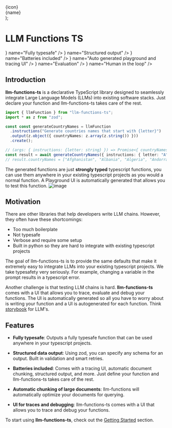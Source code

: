 
  <div className="flex items-center space-x-4">
    <div className="w-6 h-6">{icon}</div>
    <div>
      <div className="my-0 font-medium">{name}</div>
    </div>
  </div>
);

# LLM Functions TS

<div className="grid grid-cols-2 gap-6 my-12 sm:grid-cols-3 ">
  <Feature
    icon={<ShieldCheckIcon className="w-6 h-6" />}
    name="Fully typesafe"
  />
  <Feature
    icon={<DocumentTextIcon className="w-6 h-6" />}
    name="Structured output"
  />
  <Feature
    icon={<Battery100Icon className="w-6 h-6" />}
    name="Batteries included"
  />
  <Feature
    icon={<CodeBracketIcon className="w-6 h-6" />}
    name="Auto generated playground and tracing UI"
  />
  <Feature icon={<BoltIcon className="w-6 h-6" />} name="Evaluation" />
  <Feature icon={<UserIcon className="w-6 h-6" />} name="Human in the loop" />
</div>

## Introduction

**llm-functions-ts** is a declarative TypeScript library designed to seamlessly integrate Large Language Models (LLMs) into existing software stacks.
Just declare your function and llm-functions-ts takes care of the rest.

```typescript
import { llmFunction } from "llm-functions-ts";
import * as z from "zod";

const const generateCountryNames = llmFunction
  .instructions("Generate countries names that start with {letter}")
  .output(z.object({ countryNames: z.array(z.string()) }))
  .create();

// (args: { instructions: {letter: string} }) => Promise<{ countryNames: string[] }>
const result = await generateCountryNames({ instructions: { letter: "A" } });
// result.countryNames = ["Afghanistan", "Albania", "Algeria", "Andorra", "Angola", "Antigua and Barbuda", "Argentina", "Armenia", "Australia", "Austria", "Azerbaijan"]
```

The generated functions are just **strongly typed** typescript functions, you can use them anywhere in your existing typescript projects as you would a normal function.
A Playground UI is automatically generated that allows you to test this function.
![image](/images/g-s-01.png)

## Motivation

There are other libraries that help developers write LLM chains. However, they often have these shortcomings:
- Too much boilerplate
- Not typesafe
- Verbose and require some setup
- Built in python so they are hard to integrate with existing typescript projects

The goal of llm-functions-ts is to provide the same defaults that make it extremely easy to integrate LLMs into your existing typescript projects.
We take typesafety very seriously. For example, changing a variable in the prompt results in a typescript error.

Another challenge is that testing LLM chains is hard. **llm-functions-ts** comes with a UI that allows you to trace, evaluate and debug your functions.
The UI is automatically generated so all you have to worry about is writing your function and a UI is autogenerated for each function. Think [storybook](https://storybook.js.org/) for LLM's.

## Features

- **Fully typesafe**: Outputs a fully typesafe function that can be used anywhere in your typescript projects.

- **Structured data output**: Using zod, you can specify any schema for an output. Built in validation and smart retries.

- **Batteries included**: Comes with a tracing UI, automatic document chunking, structured output, and more. Just define your function and llm-functions-ts takes care of the rest.

- **Automatic chunking of large documents**: llm-functions will automatically optimize your documents for querying.

- **UI for traces and debugging**: llm-functions-ts comes with a UI that allows you to trace and debug your functions.

To start using **llm-functions-ts**, check out the [Getting Started](/docs/getting-started) section.
